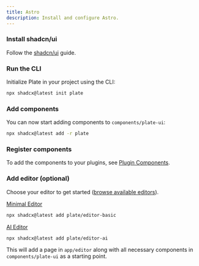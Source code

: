 ```yaml
---
title: Astro
description: Install and configure Astro.
---
```


<Steps>

### Install shadcn/ui

Follow the [shadcn/ui](https://ui.shadcn.com/docs/installation/astro) guide.

### Run the CLI

Initialize Plate in your project using the CLI:

```bash
npx shadcx@latest init plate
```

### Add components

You can now start adding components to `components/plate-ui`:

```bash
npx shadcx@latest add -r plate
```

### Register components

To add the components to your plugins, see [Plugin Components](/docs/plugin-components#register-components).

### Add editor (optional)

Choose your editor to get started ([browse available editors](/editors)). 

[Minimal Editor](https://template.platejs.org/editor)
```bash
npx shadcx@latest add plate/editor-basic
```

[AI Editor](https://playground.platejs.org/editor)
```bash
npx shadcx@latest add plate/editor-ai
```

This will add a page in `app/editor` along with all necessary components in `components/plate-ui` as a starting point.

</Steps>
